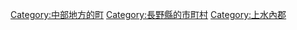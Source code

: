 {{Commonscat|Shinano, Nagano}}
{{Catmore}}

{{DEFAULTSORT:Shinano}}
[[Category:中部地方的町|Category:中部地方的町]]
[[Category:長野縣的市町村|Category:長野縣的市町村]]
[[Category:上水內郡|Category:上水內郡]]